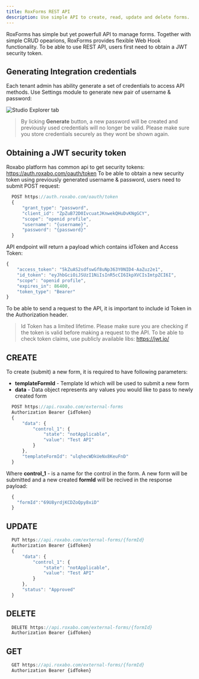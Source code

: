 ```yaml
---
title: RoxForms REST API
description: Use simple API to create, read, update and delete forms. 
---
```


RoxForms has simple but yet powerfull API to manage forms. Together with simple CRUD opearions, RoxForms provides flexible Web Hook functionality. To be able to use REST API, users first need to obtain a JWT security token. 

## Generating Integration credentials 

Each tenant admin has ability generate a set of credentials to access API methods. Use Settings module to generate new pair of username & password:

<img src="../images/intcreds.png" alt="Studio Explorer tab" class="screenshot" />

> By licking **Generate** button, a new password will be created and previously used credentials will no longer be valid. Please make sure you store credentials securely as they wont be shown again. 

## Obtaining a JWT security token

Roxabo platform has common api to get security tokens: https://auth.roxabo.com/oauth/token
To be able to obtain a new security token using previously generated username & password, users need to submit POST request:


```jsx
  POST https://auth.roxabo.com/oauth/token
  {
      "grant_type": "password",
      "client_id": "ZpZuB72D0IvcuatJKnwekQHuDvKNgGCY",
      "scope": "openid profile",
      "username": "{username}",
      "password": "{password}"
  }
```

API endpoint will return a payload which contains idToken and Access Token:

```jsx
{
    "access_token": "5kZuAS2sdfswGf8uNp363Y0NID4-AaZuz2e1",
    "id_token": "eyJhbGciOiJSUzI1NiIsInR5cCI6IkpXVCIsImtpZCI6I",
    "scope": "openid profile",
    "expires_in": 86400,
    "token_type": "Bearer"
}
```

To be able to send a request to the API, it is important to include id Token in the Authorization header. 

> Id Token has a limited lifetime. Please make sure you are checking if the token is valid before making a request to the API. To be able to check token claims, use publicly available libs: https://jwt.io/


## CREATE

To create (submit) a new form, it is required to have following parameters: 
  - **templateFormId** - Template Id which will be used to submit a new form
  - **data** - Data object represents any values you would like to pass to newly created form 

```jsx
  POST https://api.roxabo.com/external-forms
  Authorization Bearer {idToken}
  {
      "data": {
          "control_1": {
              "state": "notApplicable",
              "value": "Test API"
          }
      },
      "templateFormId": "ulqhecWDkUeNx8KeuFnD"
  }
```
Where **control_1** - is a name for the control in the form. A new form will be submitted and a new created **formId** will be recived in the response payload:
```jsx
  {
    "formId":"69U8yrdjKCDZoQpy8xiD"
  }
```


## UPDATE

```jsx
  PUT https://api.roxabo.com/external-forms/{formId}
  Authorization Bearer {idToken}
  {
      "data": {
          "control_1": {
              "state": "notApplicable",
              "value": "Test API"
          }
      },
      "status": "Approved"
  }
```

## DELETE

```jsx
  DELETE https://api.roxabo.com/external-forms/{formId}
  Authorization Bearer {idToken}
```

## GET

```jsx
  GET https://api.roxabo.com/external-forms/{formId}
  Authorization Bearer {idToken}
```